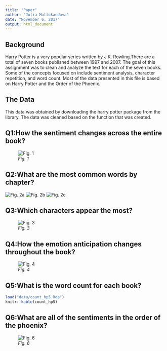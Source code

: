 ```yaml
---
title: "Paper"
author: "Julia Mullokandova"
date: "November 6, 2017"
output: html_document
---
```


## Background 
Harry Potter is a very popular series written by J.K. Rowling.There are a total of seven books published between 1997 and 2007. The goal of this assignment was to clean and analyze the text for each of the seven books. Some of the concepts focused on include sentiment analysis, character repetition, and word count. Most of the data presented in this file is based on Harry Potter and the Order of the Phoenix.

## The Data
This data was obtained by downloading the harry potter package from the library. The data was cleaned based on the function that was created. 


## Q1:How the sentiment changes across the entire book?
![*Fig. 1* ](graph/HP_Q1.png)

## Q2:What are the most common words by chapter?
![*Fig. 2a* ](graph/HP_Q2a.png)
![*Fig. 2b* ](graph/HP_Q2b.png)
![*Fig. 2c* ](graph/HP_Q2c.png)


## Q3:Which characters appear the most?
![*Fig. 3* ](graph/HP_Q3.png)

## Q4:How the emotion anticipation changes throughout the book?
![*Fig. 4* ](graph/HP_Q4.png)

## Q5:What is the word count for each book?
```r
load("data/count_hp5.Rda")
knitr::kable(count_hp5)
```

## Q6:What are all of the sentiments in the order of the phoenix?
![*Fig. 6* ](graph/HP_Q6.png)



